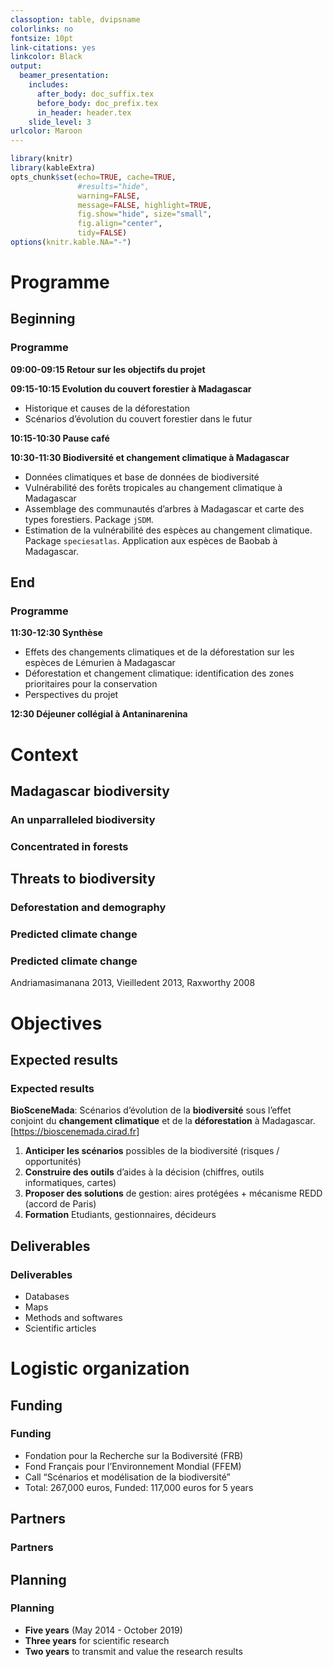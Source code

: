 ```yaml
---
classoption: table, dvipsname
colorlinks: no
fontsize: 10pt
link-citations: yes
linkcolor: Black
output:
  beamer_presentation:
    includes:
      after_body: doc_suffix.tex
      before_body: doc_prefix.tex
      in_header: header.tex
    slide_level: 3
urlcolor: Maroon
---
```


```r
library(knitr)
library(kableExtra)
opts_chunk$set(echo=TRUE, cache=TRUE,
               #results="hide", 
               warning=FALSE,
               message=FALSE, highlight=TRUE,
               fig.show="hide", size="small",
               fig.align="center",
               tidy=FALSE)
options(knitr.kable.NA="-")
```

<!-- ================================================================= -->
<!-- PART 1: Program -->
<!-- ================================================================= -->

# Programme

## Beginning

### Programme

**09:00-09:15 Retour sur les objectifs du projet**

**09:15-10:15 Evolution du couvert forestier à Madagascar**

- Historique et causes de la déforestation
- Scénarios d'évolution du couvert forestier dans le futur
    
**10:15-10:30 Pause café**

**10:30-11:30 Biodiversité et changement climatique à Madagascar**

- Données climatiques et base de données de biodiversité
- Vulnérabilité des forêts tropicales au changement climatique à Madagascar
- Assemblage des communautés d'arbres à Madagascar et carte des types forestiers. Package `jSDM`.
- Estimation de la vulnérabilité des espèces au changement climatique. Package `speciesatlas`. Application aux espèces de Baobab à Madagascar.

## End

### Programme

**11:30-12:30 Synthèse**

- Effets des changements climatiques et de la déforestation sur les espèces de Lémurien à Madagascar
- Déforestation et changement climatique: identification des zones prioritaires pour la conservation
- Perspectives du projet

**12:30 Déjeuner collégial à Antaninarenina**

<!-- ================================================================= -->
<!-- PART 2: Context -->
<!-- ================================================================= -->

# Context

## Madagascar biodiversity

### An unparralleled biodiversity

\begin{columns}
\begin{column}{0.5\textwidth}
\centering \includegraphics[width=4cm]{figs/Gondwana.png}
\begin{block}{}
\begin{itemize}
\item Madagascar: top 3 of the countries with mega-diversity
\item Vascular plants: 12000 species, endemism$=$85\%
\item Trees: endemism$=$96\%
\item Invertebrates: 5800 species, endemism$=$86\%
\end{itemize}
\end{block}
\end{column}
\begin{column}{0.5\textwidth}
\centering \includegraphics[width=4.5cm]{figs/natural-history.jpg}
\end{column}
\end{columns} 

### Concentrated in forests

\begin{columns}
\begin{column}{0.5\textwidth}
\begin{center}
\begin{block}{Tropical forests}
$>$50\% of the terrestrial species
\end{block}
\vspace{0.25cm}
\includegraphics[width=6cm]{figs/Radeau.png}
\end{center}
\end{column}
\begin{column}{0.5\textwidth}
\centering \includegraphics[width=4cm]{figs/Mada_Forest.png}
\end{column}
\end{columns} 

## Threats to biodiversity

### Deforestation and demography

\begin{columns}
\begin{column}{0.5\textwidth}
\begin{block}{}
\begin{itemize}
\item 10 to 15\% of original forest
\item Deforestation rate: $\sim$1\%$\cdot$yr$^{-1}$
\item 1950--2000: 10\% of species committed to extinction
\end{itemize}
\end{block}
\centering \includegraphics[width=6cm]{figs/Demography.png}
\begin{block}{}
\begin{itemize}
\item Demographic rate: $>$3\%$\cdot$yr$^{-1}$
\item Doubling-time: 25 years
\end{itemize}
\end{block}
\end{column}
\begin{column}{0.5\textwidth}
\centering \includegraphics[width=4.5cm]{figs/Deforestation.png}
\end{column}
\end{columns} 

### Predicted climate change

\begin{columns}
\begin{column}{0.5\textwidth}
\begin{block}{}
\begin{itemize}
\item Mean temperature increase: +1.1 to +2.7$^{\circ}$C
\item Wetter summer (up to +200 mm.yr$^{-1}$)
\item Drier winter in the SE (down to -100 mm.yr$^{-1}$) and wetter winter elsewhere
(up to +100 mm.yr$^{-1}$)
\end{itemize}
\end{block}
\end{column}
\begin{column}{0.5\textwidth}
\centering \includegraphics[width=4cm]{figs/Clim_Hannah.png}
\end{column}
\end{columns} 

### Predicted climate change

\begin{tabular}{cc}
  \includegraphics[width=4cm]{figs/Brachypteracias_leptosomus.jpg} & 
  \includegraphics[width=4cm]{figs/Asuarezensis.png} \\
  \includegraphics[width=4cm]{figs/Calumma_tsaratananensis.png} &
  \includegraphics[width=4cm]{figs/Platypelis_alticola.png} \\
\end{tabular}
Andriamasimanana 2013, Vieilledent 2013, Raxworthy 2008

<!-- ================================================================= -->
<!-- PART 3: Objectives -->
<!-- ================================================================= -->

# Objectives

## Expected results

### Expected results

**BioSceneMada**: Scénarios d'évolution de la **biodiversité** sous l'effet conjoint du **changement climatique** et de la **déforestation** à Madagascar. [<https://bioscenemada.cirad.fr>]

\vspace{0.25cm}

\bcols
\bcol{0.5\textwidth}

1. **Anticiper les scénarios** possibles de la biodiversité (risques / opportunités)
2. **Construire des outils** d'aides à la décision (chiffres, outils informatiques, cartes)
3. **Proposer des solutions** de gestion: aires protégées $+$ mécanisme REDD (accord de Paris)
4. **Formation** Etudiants, gestionnaires, décideurs

\ecol
\bcol{0.5\textwidth}

\centering \includegraphics[width=\textwidth]{figs/Scheme}

\ecol
\ecols

## Deliverables

### Deliverables

- Databases
- Maps
- Methods and softwares
- Scientific articles

<!-- ================================================================= -->
<!-- PART 4: Logistic organization -->
<!-- ================================================================= -->

# Logistic organization

## Funding

### Funding

- Fondation pour la Recherche sur la Bodiversité (FRB)
- Fond Français pour l'Environnement Mondial (FFEM)
- Call "Scénarios et modélisation de la biodiversité"
- Total: 267,000 euros, Funded: 117,000 euros for 5 years

\vspace{0.25cm}

\centering \includegraphics[width=0.5\textwidth]{figs/logos_FRb_FFEM.jpg}

## Partners

### Partners

\begin{center}
\small{Ghislain Vieilledent$^{1}$\hspace{0.5cm}Tom Allnutt$^{2}$\hspace{0.5cm}Clovis
Grinand$^{3}$\\Miguel Pedrono$^{4}$\hspace{0.5cm}Jean-Roger Rakotoarijaona
$^{5}$\hspace{0.5cm}Dimby Razafimpahanana$^{2}$}

\vspace{0.25cm}

\scriptsize{
\begin{tabular}{l}
$[1]$ \textbf{Cirad AMAP}, $[2]$ \textbf{WCS}, $[3]$ \textbf{ETC Terra/Nitid\ae}, $[4]$
\textbf{Cirad ASTRE}, $[5]$ \textbf{ONE}  
\end{tabular}
}
\end{center}

\vspace{0.25cm}

\centering \includegraphics[width=\textwidth]{figs/partners_id}

\vspace{0.25cm}

\centering \includegraphics[width=\textwidth]{figs/partners_logos}

## Planning

### Planning

- **Five years** (May 2014 - October 2019)
- **Three years** for scientific research
- **Two years** to transmit and value the research results

\centering \includegraphics[width=6cm]{figs/Timetable.png}
